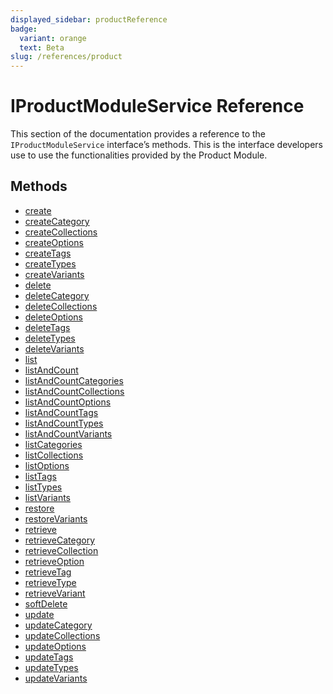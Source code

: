 ```yaml
---
displayed_sidebar: productReference
badge:
  variant: orange
  text: Beta
slug: /references/product
---
```



# IProductModuleService Reference

This section of the documentation provides a reference to the `IProductModuleService` interface’s methods. This is the interface developers use to use the functionalities provided by the Product Module.

## Methods

- [create](../IProductModuleService/methods/IProductModuleService.create.mdx)
- [createCategory](../IProductModuleService/methods/IProductModuleService.createCategory.mdx)
- [createCollections](../IProductModuleService/methods/IProductModuleService.createCollections.mdx)
- [createOptions](../IProductModuleService/methods/IProductModuleService.createOptions.mdx)
- [createTags](../IProductModuleService/methods/IProductModuleService.createTags.mdx)
- [createTypes](../IProductModuleService/methods/IProductModuleService.createTypes.mdx)
- [createVariants](../IProductModuleService/methods/IProductModuleService.createVariants.mdx)
- [delete](../IProductModuleService/methods/IProductModuleService.delete.mdx)
- [deleteCategory](../IProductModuleService/methods/IProductModuleService.deleteCategory.mdx)
- [deleteCollections](../IProductModuleService/methods/IProductModuleService.deleteCollections.mdx)
- [deleteOptions](../IProductModuleService/methods/IProductModuleService.deleteOptions.mdx)
- [deleteTags](../IProductModuleService/methods/IProductModuleService.deleteTags.mdx)
- [deleteTypes](../IProductModuleService/methods/IProductModuleService.deleteTypes.mdx)
- [deleteVariants](../IProductModuleService/methods/IProductModuleService.deleteVariants.mdx)
- [list](../IProductModuleService/methods/IProductModuleService.list.mdx)
- [listAndCount](../IProductModuleService/methods/IProductModuleService.listAndCount.mdx)
- [listAndCountCategories](../IProductModuleService/methods/IProductModuleService.listAndCountCategories.mdx)
- [listAndCountCollections](../IProductModuleService/methods/IProductModuleService.listAndCountCollections.mdx)
- [listAndCountOptions](../IProductModuleService/methods/IProductModuleService.listAndCountOptions.mdx)
- [listAndCountTags](../IProductModuleService/methods/IProductModuleService.listAndCountTags.mdx)
- [listAndCountTypes](../IProductModuleService/methods/IProductModuleService.listAndCountTypes.mdx)
- [listAndCountVariants](../IProductModuleService/methods/IProductModuleService.listAndCountVariants.mdx)
- [listCategories](../IProductModuleService/methods/IProductModuleService.listCategories.mdx)
- [listCollections](../IProductModuleService/methods/IProductModuleService.listCollections.mdx)
- [listOptions](../IProductModuleService/methods/IProductModuleService.listOptions.mdx)
- [listTags](../IProductModuleService/methods/IProductModuleService.listTags.mdx)
- [listTypes](../IProductModuleService/methods/IProductModuleService.listTypes.mdx)
- [listVariants](../IProductModuleService/methods/IProductModuleService.listVariants.mdx)
- [restore](../IProductModuleService/methods/IProductModuleService.restore.mdx)
- [restoreVariants](../IProductModuleService/methods/IProductModuleService.restoreVariants.mdx)
- [retrieve](../IProductModuleService/methods/IProductModuleService.retrieve.mdx)
- [retrieveCategory](../IProductModuleService/methods/IProductModuleService.retrieveCategory.mdx)
- [retrieveCollection](../IProductModuleService/methods/IProductModuleService.retrieveCollection.mdx)
- [retrieveOption](../IProductModuleService/methods/IProductModuleService.retrieveOption.mdx)
- [retrieveTag](../IProductModuleService/methods/IProductModuleService.retrieveTag.mdx)
- [retrieveType](../IProductModuleService/methods/IProductModuleService.retrieveType.mdx)
- [retrieveVariant](../IProductModuleService/methods/IProductModuleService.retrieveVariant.mdx)
- [softDelete](../IProductModuleService/methods/IProductModuleService.softDelete.mdx)
- [update](../IProductModuleService/methods/IProductModuleService.update.mdx)
- [updateCategory](../IProductModuleService/methods/IProductModuleService.updateCategory.mdx)
- [updateCollections](../IProductModuleService/methods/IProductModuleService.updateCollections.mdx)
- [updateOptions](../IProductModuleService/methods/IProductModuleService.updateOptions.mdx)
- [updateTags](../IProductModuleService/methods/IProductModuleService.updateTags.mdx)
- [updateTypes](../IProductModuleService/methods/IProductModuleService.updateTypes.mdx)
- [updateVariants](../IProductModuleService/methods/IProductModuleService.updateVariants.mdx)
